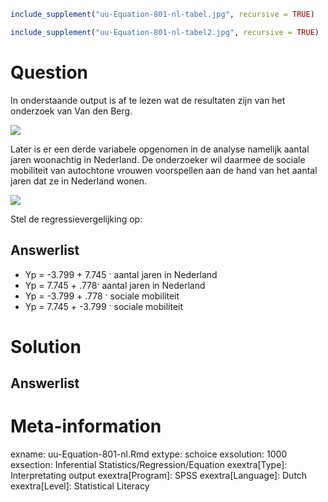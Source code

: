 ```{r, echo = FALSE, results = "hide"}
include_supplement("uu-Equation-801-nl-tabel.jpg", recursive = TRUE)
```

```{r, echo = FALSE, results = "hide"}
include_supplement("uu-Equation-801-nl-tabel2.jpg", recursive = TRUE)
```


Question
========
  
In onderstaande output is af te lezen wat de resultaten zijn van het onderzoek van Van den Berg. 

![](uu-Equation-801-nl-tabel.jpg)

Later is er een derde variabele opgenomen in de analyse namelijk aantal jaren woonachtig in Nederland. De onderzoeker wil daarmee de sociale mobiliteit van autochtone vrouwen voorspellen aan de hand van het aantal jaren dat ze in Nederland wonen. 

![](uu-Equation-801-nl-tabel2.jpg)


Stel de regressievergelijking op: 
  
Answerlist
----------
* Yp = -3.799 + 7.745 · aantal jaren in Nederland
* Yp = 7.745 + .778· aantal jaren in Nederland
* Yp = -3.799 + .778 · sociale mobiliteit
* Yp = 7.745 + -3.799 · sociale mobiliteit



Solution
========
  


Answerlist
----------



Meta-information
================
exname: uu-Equation-801-nl.Rmd
extype: schoice
exsolution: 1000
exsection: Inferential Statistics/Regression/Equation
exextra[Type]: Interpretating output
exextra[Program]: SPSS
exextra[Language]: Dutch
exextra[Level]: Statistical Literacy
